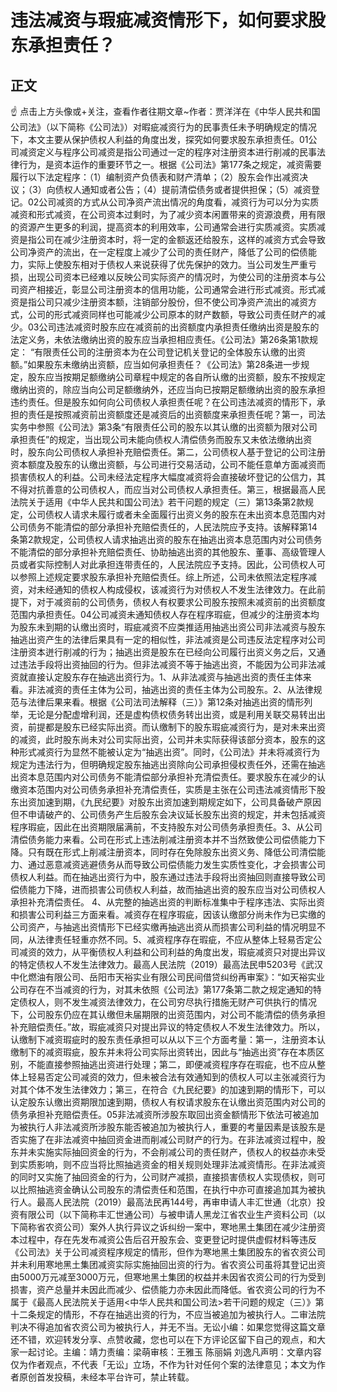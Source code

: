 # 违法减资与瑕疵减资情形下，如何要求股东承担责任？
## 正文
☝ 点击上方头像或+关注，查看作者往期文章~作者：贾洋洋在《中华人民共和国公司法》（以下简称《公司法》）对暇疵减资行为的民事责任未予明确规定的情况下，本文主要从保护债权人利益的角度出发，探究如何要求股东承担责任。01公司减资定义与程序公司减资是指公司通过一定的程序对注册资本进行削减的民事法律行为，是资本运作的重要环节之一。根据《公司法》第177条之规定，减资需要履行以下法定程序：（1）编制资产负债表和财产清单；（2）股东会作出减资决议；（3）向债权人通知或者公告；（4）提前清偿债务或者提供担保；（5）减资登记。02公司减资的方式从公司净资产流出情况的角度看，减资行为可以分为实质减资和形式减资，在公司资本过剩时，为了减少资本闲置带来的资源浪费，用有限的资源产生更多的利润，提高资本的利用效率，公司通常会进行实质减资。实质减资是指公司在减少注册资本时，将一定的金额返还给股东，这样的减资方式会导致公司净资产的流出，在一定程度上减少了公司的责任财产，降低了公司的偿债能力，实际上使股东相对于债权人来说获得了优先保护的效力。当公司发生严重亏损，出现公司资本已经难以反映公司实际资产的情况时，为使公司的注册资本与公司资产相接近，彰显公司注册资本的信用功能，公司通常会进行形式减资。形式减资是指公司只减少注册资本额，注销部分股份，但不使公司净资产流出的减资方式，公司的形式减资同样也可能减少公司原本的财产数额，导致公司责任财产的减少。03公司违法减资时股东应在减资前的出资额度内承担责任缴纳出资是股东的法定义务，未依法缴纳出资的股东应当承担相应责任。《公司法》第26条第1款规定： “有限责任公司的注册资本为在公司登记机关登记的全体股东认缴的出资额。”如果股东未缴纳出资额，应当如何承担责任？《公司法》第28条进一步规定，股东应当按期足额缴纳公司章程中规定的各自所认缴的出资额，股东不按规定缴纳出资的，除应当向公司足额缴纳外，还应当向已按期足额缴纳出资的股东承担违约责任。但是股东如何向公司债权人承担责任呢？在公司违法减资的情形下，承担的责任是按照减资前出资额度还是减资后的出资额度来承担责任呢？第一，司法实务中参照《公司法》第3条“有限责任公司的股东以其认缴的出资额为限对公司承担责任”的规定，当出现公司未能向债权人清偿债务而股东又未依法缴纳出资时，股东向公司债权人承担补充赔偿责任。第二，公司债权人基于登记的公司注册资本额度及股东的认缴出资额，与公司进行交易活动，公司不能任意单方面减资而损害债权人的利益。公司未经法定程序大幅度减资将会直接破坏登记的公信力，其不得对抗善意的公司债权人，而应当对公司债权人承担责任。第三，根据最高人民法院关于适用《中华人民共和国公司法》若干问题的规定（三）第13条第2款规定，公司债权人请求未履行或者未全面履行出资义务的股东在未出资本息范围内对公司债务不能清偿的部分承担补充赔偿责任的，人民法院应予支持。该解释第14条第2款规定，公司债权人请求抽逃出资的股东在抽逃出资本息范围内对公司债务不能清偿的部分承担补充赔偿责任、协助抽逃出资的其他股东、董事、高级管理人员或者实际控制人对此承担连带责任的，人民法院应予支持。因此，公司债权人可以参照上述规定要求股东承担补充赔偿责任。综上所述，公司未依照法定程序减资，对未经通知的债权人构成侵权，该减资行为对债权人不发生法律效力。在此前提下，对于减资前的公司债务，债权人有权要求公司股东按照未减资前的出资额度范围内承担责任。04公司减资未通知债权人存在程序瑕疵，但减少的注册资本均为股东未到期的认缴出资时，瑕疵减资不应类推适用抽逃出资公司非法减资与股东抽逃出资产生的法律后果具有一定的相似性，非法减资是公司违反法定程序对公司注册资本迸行削减的行为；抽逃出资是股东在已经向公司履行出资义务之后，又通过违法手段将出资抽回的行为。但非法减资不等于抽逃出资，不能因为公司非法减资就直接认定股东存在抽逃出资行为。1、从非法减资与抽逃出资的责任主体来看。非法减资的责任主体为公司，抽逃出资的责任主体为公司股东。2、从法律规范与法律后果来看。根据《公司法司法解释（三）》第12条对抽逃出资的情形列举，无论是分配虚增利润，还是虚构债权债务转出出资，或是利用关联交易转出出资，前提都是股东已经实际出资。而认缴制下的股东瑕疵减资行为，是对未来出资的减资，此时股东尚未对公司实际出资，公司并未实际获得该部分资本，股东的这种形式减资行为显然不能被认定为“抽逃出资”。同时，《公司法》并未将减资行为规定为违法行为，但明确规定股东抽逃出资除向公司承担侵权责任外，还需在抽逃出资本息范围内对公司债务不能清偿部分承担补充清偿责任。要求股东在减少的认缴资本范围内对公司债务承担补充清偿责任，实质是主张在公司违法减资情形下股东出资加速到期，《九民纪要》对股东出资加速到期规定如下，公司具备破产原因但不申请破产的、公司债务产生后股东会决议延长股东出资的规定，并未包括减资程序瑕疵，因此在出资期限届满前，不支持股东对公司债务承担责任。3、从公司清偿债务能力来看。公司在形式上违法削减注册资本并不当然致使公司偿债能力下降。只有既在形式上削减注册资本，同时存在免除股东出资义务、降低公司清偿能力、通过恶意减资逃避债务从而导致公司偿债能力发生实质性变化，才会损害公司债权人利益。而在抽逃出资行为中，股东通过违法手段将出资抽回则直接导致公司偿债能力下降，进而损害公司债权人利益，故而抽逃出资的股东应当对公司债权人承担补充清偿责任。 4、从完整的抽逃出资的判断标准集中于程序违法、实际出资和损害公司利益三方面来看。减资存在程序瑕疵，因该认缴部分尚未作为已实缴的公司资产，与抽逃出资情形下已经实缴再抽逃出资从而损害公司利益的情况明显不同，从法律责任轻重亦然不同。5、减资程序存在瑕疵，不应从整体上轻易否定公司减资的效力，从平衡债权人利益和公司利益的角度出发，瑕疵减资只对提出异议的特定债权人不发生法律效力。最高人民法院（2019）最高法民申5203号《武汉中化燃油有限公司、岳阳市天裕实业有限公司民间借贷纠纷再审案》：“如天裕实业公司存在不当减资的行为，对其未依照《公司法》第177条第二款之规定通知的特定债权人，则不发生减资法律效力，在公司穷尽执行措施无财产可供执行的情况下，公司股东仍应在其认缴但未届期限的出资范围内，对公司不能清偿的债务承担补充赔偿责任。”故，瑕疵减资只对提出异议的特定债权人不发生法律效力。所以，认缴制下减资瑕疵时的股东责任承担可以从以下三个方面考量：第一，注册资本认缴制下的减资瑕疵，股东并未将公司实际出资转出，因此与“抽逃出资”存在本质区别，不能直接参照抽逃出资进行处理；第二，即便减资程序存在瑕疵，也不应从整体上轻易否定公司减资的效力，但未被合法有效通知到的债权人可以主张减资行为对其个体不发生法律效力；第三，在符合《九民纪要》的加速到期的情形下，可以认定股东认缴出资期限加速到期，债权人有权请求股东在认缴出资范围内对公司的债务承担补充赔偿责任。05非法减资所涉股东取回出资金额情形下依法可被追加为被执行人非法减资所涉股东能否被追加为被执行人，重要的考量因素是该股东是否实施了在非法减资中抽回资金进而削减公司财产的行为。在非法减资过程中，股东并未实施实际抽回资金的行为，不会削减公司的责任财产，债权人的权益亦未受到实质影响，则不应当将比照抽逃资金的相关规则处理非法减资情形。在非法减资的同时又实施了抽回资金的行为，公司财产减损，直接损害债权人实现债权，则可以比照抽逃资金确认公司股东的清偿责任和范围，在执行中亦可直接追加其为被执行人。最高人民法院（2019）最高法民再144号，再审申请人丰汇世通（北京）投资有限公司（以下简称丰汇世通公司）与被申请人黑龙江省农业生产资料公司（以下简称省农资公司）案外人执行异议之诉纠纷一案中，寒地黑土集团在减少注册资本过程中，存在先发布减资公告后召开股东会、变更登记时提供虚假材料等违反《公司法》关于公司减资程序规定的情形，但作为寒地黑土集团股东的省农资公司并未利用寒地黑土集团减资实际实施抽回出资的行为。省农资公司虽将其登记出资由5000万元减至3000万元，但寒地黑土集团的权益并未因省农资公司的行为受到损害，资产总量并未因此而减少、偿债能力亦未因此而降低。省农资公司的行为不属于《最高人民法院关于适用<中华人民共和国公司法>若干问题的规定（三）》第十二条规定的情形，不存在抽逃出资的行为，不应当被追加为被执行人。二审法院判决不得追加省农资公司为被执行人，并无不当。无讼小编：如果您觉得这篇文章还不错，欢迎转发分享、点赞收藏，您也可以在下方评论区留下自己的观点，和大家一起讨论。主编：靖力责编：梁萌审核：王雅玉 陈丽娟 刘逸凡声明：文章内容仅为作者观点，不代表「无讼」立场，不作为针对任何个案的法律意见；本文为作者原创首发投稿，未经本平台许可，禁止转载。